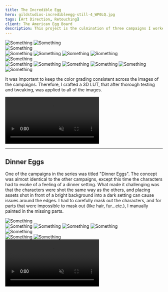 ```yaml
---
title: The Incredible Egg
hero: gildstudios-incredibleegg-still-4_WP0LQ.jpg
tags: [Art Direction, Retouching]
client: The American Egg Board
description: This project is the culmination of three campaigns I worked on with the American Egg Board and Energy BBDO realising captivating characters that embody different egg dishes from around the world.
---
```


<div class="max-w-7xl ml-auto mr-auto gap-4 grid grid-cols-2">
    <Img src="gildstudios-incredibleegg-still-3.jpg" alt="Something" dir="case-studies/incredible-egg" />
    <Img src="gildstudios-incredibleegg-still-4.jpg" alt="Something" dir="case-studies/incredible-egg" />
    <div class="col-span-2">
        <Img src="gildstudios-incredibleegg-still-1.jpg" alt="Something" dir="case-studies/incredible-egg" />
    </div>
    <Img src="gildstudios-incredibleegg-still-8.jpg" alt="Something" dir="case-studies/incredible-egg" />
    <Img src="gildstudios-incredibleegg-still-6.jpg" alt="Something" dir="case-studies/incredible-egg" />
    <Img src="gildstudios-incredibleegg-still-5.jpg" alt="Something" dir="case-studies/incredible-egg" />
    <Img src="gildstudios-incredibleegg-still-7.jpg" alt="Something" dir="case-studies/incredible-egg" />
    <div class="col-span-2">
        <Img src="gildstudios-incredibleegg-still-2.jpg" alt="Something" dir="case-studies/incredible-egg" />
    </div>
    <Img src="gildstudios-incredibleegg-still-9.jpg" alt="Something" dir="case-studies/incredible-egg" />
    <Img src="gildstudios-incredibleegg-still-10.jpg" alt="Something" dir="case-studies/incredible-egg" />
    <Img src="gildstudios-incredibleegg-still-11.jpg" alt="Something" dir="case-studies/incredible-egg" />
    <Img src="gildstudios-incredibleegg-still-12.jpg" alt="Something" dir="case-studies/incredible-egg" />
    <Img src="gildstudios-incredibleegg-still-13.jpg" alt="Something" dir="case-studies/incredible-egg" />
    <Img src="gildstudios-incredibleegg-still-14.jpg" alt="Something" dir="case-studies/incredible-egg" />
</div>

<div class="my-24">
    <p>It was important to keep the color grading consistent across the images of the campaigns. Therefore, I crafted a 3D LUT, that after thorough testing and tweaking, was applied to all of the images.</p>
</div>

<div class="max-w-7xl ml-auto mr-auto">
    <Video src="/videos/incredible-egg_daredevil-breakdown.mp4" formats={["mp4"]} loop={true} autoplay={true} muted={true} controls={true} />
</div>

---

<div class="max-w-3xl ml-auto mr-auto my-24">
<h2 class="bg-gradient-to-r from-cyan-500 to-blue-500 bg-clip-text text-transparent inline-block">Dinner Eggs</h2>

One of the campaigns in the series was titled "Dinner Eggs". The concept was almost identical to the other campaigns, except this time the characters had to evoke of a feeling of a dinner setting. What made it challenging was that the characters were shot the same way as the others, and placing assets shot in front of a bright background into a dark setting can cause issues around the edges. I had to carefully mask out the characters, and for parts that were impossible to mask out (like hair, fur...etc.), I manually painted in the missing parts.
</div>

<div class="max-w-7xl ml-auto mr-auto gap-4 grid grid-cols-2">
    <div class="col-span-2">
        <Img src="gildstudios-dinnereggs-1.jpg" alt="Something" dir="case-studies/incredible-egg" />
    </div>
    <Img src="gildstudios-dinnereggs-2.jpg" alt="Something" dir="case-studies/incredible-egg" />
    <Img src="gildstudios-dinnereggs-3.jpg" alt="Something" dir="case-studies/incredible-egg" />
    <Img src="gildstudios-dinnereggs-4.jpg" alt="Something" dir="case-studies/incredible-egg" />
    <Img src="gildstudios-dinnereggs-7.jpg" alt="Something" dir="case-studies/incredible-egg" />
    <div class="col-span-2">
        <Img src="gildstudios-dinnereggs-6.jpg" alt="Something" dir="case-studies/incredible-egg" />
    </div>
    <Img src="gildstudios-dinnereggs-5.jpg" alt="Something" dir="case-studies/incredible-egg" />
    <Img src="gildstudios-dinnereggs-8.jpg" alt="Something" dir="case-studies/incredible-egg" />
    <div class="col-span-2">
        <Video src="/videos/incredible-egg_mo-breakdown.mp4" formats={["mp4"]} loop={true} autoplay={true} muted={true} controls={true} />
    </div>
</div>